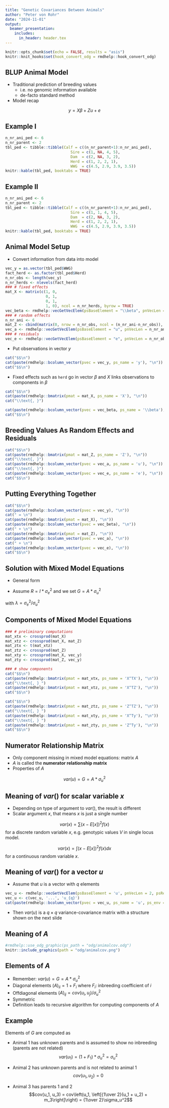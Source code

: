 ```yaml
---
title: "Genetic Covariances Between Animals"
author: "Peter von Rohr"
date: "2024-11-01"
output:
  beamer_presentation:
    includes:
      in_header: header.tex
---
```


```r
knitr::opts_chunk$set(echo = FALSE, results = "asis")
knitr::knit_hooks$set(hook_convert_odg = rmdhelp::hook_convert_odg)
```

## BLUP Animal Model

* Traditional prediction of breeding values
    + i.e. no genomic information available
    + de-facto standard method
    
* Model recap

$$y = X\beta + Zu + e$$
\begin{tabular}{lll}
where  &       &     \\
       &  $y$  &   vector of length $n$ of phenotypic information \\
       &  $\beta$  &  vector of length $p$ of unknown fixed effects \\
       &  $X$      &  $n \times p$ incidence matrix \\
       &  $u$      &  vector of length $q$ of unknown random breeding values \\
       &  $Z$      &  $n \times q$ incidence matrix \\
       &  $e$      &  vector of length $n$ of unknown random residuals
\end{tabular}  


## Example I
```r
n_nr_ani_ped <- 6
n_nr_parent <- 2
tbl_ped <- tibble::tibble(Calf = c((n_nr_parent+1):n_nr_ani_ped),
                             Sire = c(1, NA, 4, 5),
                             Dam  = c(2, NA, 3, 2),
                             Herd = c(1, 2, 2, 1),
                             WWG  = c(4.5, 2.9, 3.9, 3.5))
knitr::kable(tbl_ped, booktabs = TRUE)
```


## Example II

```r
n_nr_ani_ped <- 6
n_nr_parent <- 2
tbl_ped <- tibble::tibble(Calf = c((n_nr_parent+1):n_nr_ani_ped),
                             Sire = c(1, 1, 4, 5),
                             Dam  = c(2, NA, 3, 2),
                             Herd = c(1, 2, 2, 1),
                             WWG  = c(4.5, 2.9, 3.9, 3.5))
knitr::kable(tbl_ped, booktabs = TRUE)
```


## Animal Model Setup

* Convert information from data into model

```r
vec_y = as.vector(tbl_ped$WWG)
fact_herd <- as.factor(tbl_ped$Herd)
n_nr_obs <- length(vec_y)
n_nr_herds <- nlevels(fact_herd)
### # fixed effects
mat_X <- matrix(c(1, 0,
                  0, 1,
                  0, 1,
                  1, 0), ncol = n_nr_herds, byrow = TRUE)
vec_beta <- rmdhelp::vecGetVecElem(psBaseElement = "\\beta", pnVecLen = n_nr_herds, psResult = "latex")
### # random effects
n_nr_ani <- 6
mat_Z <- cbind(matrix(0, nrow = n_nr_obs, ncol = (n_nr_ani-n_nr_obs)), diag(1, nrow = n_nr_obs))
vec_a <- rmdhelp::vecGetVecElem(psBaseElement = "u", pnVecLen = n_nr_ani, psResult = "latex")
### # residuals
vec_e <- rmdhelp::vecGetVecElem(psBaseElement = "e", pnVecLen = n_nr_obs, psResult = "latex")
```

* Put observations in vector $y$

```r
cat("$$\n")
cat(paste(rmdhelp::bcolumn_vector(pvec = vec_y, ps_name = 'y'), "\n"))
cat("$$\n")
```

* Fixed effects such as `herd` go in vector $\beta$ and $X$ links observations to components in $\beta$

```r
cat("$$\n")
cat(paste(rmdhelp::bmatrix(pmat = mat_X, ps_name = 'X'), "\n"))
cat("\\text{, }")

cat(paste(rmdhelp::bcolumn_vector(pvec = vec_beta, ps_name = '\\beta'), "\n"))
cat("$$\n")
```


## Breeding Values As Random Effects and Residuals

```r
cat("$$\n")
cat(paste(rmdhelp::bmatrix(pmat = mat_Z, ps_name = 'Z'), "\n"))
cat("\\text{, }")
cat(paste(rmdhelp::bcolumn_vector(pvec = vec_a, ps_name = 'u'), "\n"))
cat("\\text{, }")
cat(paste(rmdhelp::bcolumn_vector(pvec = vec_e, ps_name = 'e'), "\n"))
cat("$$\n")
```


## Putting Everything Together

```r
cat("$$\n")
cat(paste(rmdhelp::bcolumn_vector(pvec = vec_y), "\n"))
cat(" = \n")
cat(paste(rmdhelp::bmatrix(pmat = mat_X), "\n"))
cat(paste(rmdhelp::bcolumn_vector(pvec = vec_beta), "\n"))
cat(" + \n")
cat(paste(rmdhelp::bmatrix(pmat = mat_Z), "\n"))
cat(paste(rmdhelp::bcolumn_vector(pvec = vec_a), "\n"))
cat(" + \n")
cat(paste(rmdhelp::bcolumn_vector(pvec = vec_e), "\n"))
cat("$$\n")
```


## Solution with Mixed Model Equations

* General form

\begin{equation}
\left[
  \begin{array}{lr}
  X^T R^{-1} X  &  X^T R^{-1} Z \\
  Z^T R^{-1} X  &  Z^T R^{-1} Z + G^{-1}
  \end{array}
\right]
\left[
  \begin{array}{c}
  \hat{\beta} \\
  \hat{u}
  \end{array}
\right]
=
\left[
  \begin{array}{c}
  X^T R^{-1} y \\
  Z^T R^{-1} y
  \end{array}
\right] \notag
\end{equation}

* Assume $R = I * \sigma_e^2$ and we set $G = A * \sigma_u^2$

\begin{equation}
\left[
  \begin{array}{lr}
  X^T  X  &  X^T  Z \\
  Z^T  X  &  Z^T  Z + \lambda * A^{-1}
  \end{array}
\right]
\left[
  \begin{array}{c}
  \hat{\beta} \\
  \hat{u}
  \end{array}
\right]
=
\left[
  \begin{array}{c}
  X^T  y \\
  Z^T  y
  \end{array}
\right] \notag
\end{equation}

with $\lambda = \sigma_e^2 / \sigma_u^2$


## Components of Mixed Model Equations

```r
### # preliminary computations
mat_xtx <- crossprod(mat_X)
mat_xtz <- crossprod(mat_X, mat_Z)
mat_ztx <- t(mat_xtz)
mat_ztz <- crossprod(mat_Z)
mat_xty <- crossprod(mat_X, vec_y)
mat_zty <- crossprod(mat_Z, vec_y)

### # show components
cat("$$\n")
cat(paste(rmdhelp::bmatrix(pmat = mat_xtx, ps_name = 'X^TX'), "\n"))
cat("\\text{, } ")
cat(paste(rmdhelp::bmatrix(pmat = mat_xtz, ps_name = 'X^TZ'), "\n"))
cat("$$\n")

cat("$$\n")
cat(paste(rmdhelp::bmatrix(pmat = mat_ztz, ps_name = 'Z^TZ'), "\n"))
cat("\\text{, } ")
cat(paste(rmdhelp::bmatrix(pmat = mat_xty, ps_name = 'X^Ty'), "\n"))
cat("\\text{, } ")
cat(paste(rmdhelp::bmatrix(pmat = mat_zty, ps_name = 'Z^Ty'), "\n"))
cat("$$\n")
```


## Numerator Relationship Matrix

* Only component missing in mixed model equations: matrix $A$ 
* $A$ is called the __numerator relationship matrix__
* Properties of $A$

$$var(u) = G = A * \sigma_u^2$$


## Meaning of $var()$ for scalar variable $x$

* Depending on type of argument to $var()$, the result is different
* Scalar argument $x$, that means $x$ is just a single number

$$var(x) = \sum\left( x - E[x]\right)^2 f(x)$$
for a discrete random variable $x$, e.g. genotypic values $V$ in single locus model.

$$var(x) = \int \left( x - E[x]\right)^2 f(x) dx$$
for a continuous random variable $x$. 


## Meaning of $var()$ for a vector $u$

* Assume that $u$ is a vector with $q$ elements

```r
vec_u <- rmdhelp::vecGetVecElem(psBaseElement = 'u', pnVecLen = 2, psResult = 'latex')
vec_u <- c(vec_u, '...', 'u_{q}')
cat(paste(rmdhelp::bcolumn_vector(pvec = vec_u, ps_name = 'u', ps_env = '$$'), collapse = '\n'), '\n')
```

* Then $var(u)$ is a $q\times q$ variance-covariance matrix with a structure shown on the next slide

## Meaning of $A$

```r
#rmdhelp::use_odg_graphic(ps_path = "odg/animalcov.odg")
knitr::include_graphics(path = "odg/animalcov.png")
``` 


## Elements of $A$

* Remember: $var(u) = G = A * \sigma_u^2$
* Diagonal elements $(A)_{ii} = 1 + F_i$ where $F_i$: inbreeding coefficient of $i$
* Offdiagonal elements $(A)_{ij} = cov(u_i, u_j) / \sigma_u^2$
* Symmetric
* Definition leads to recursive algorithm for computing components of $A$


## Example

Elements of $G$ are computed as

* Animal 1 has unknown parents and is assumed to show no inbreeding (parents are not related)
$$var(u_1) = (1+F_1) * \sigma_u^2 = \sigma_u^2$$

* Animal 2 has unknown parents and is not related to animal 1
$$cov(u_1, u_2) = 0$$

* Animal 3 has parents 1 and 2
$$cov(u_1, u_3) = cov\left(u_1, \left[{1\over 2}(u_1 + u_2) + m_3\right]\right) = {1\over 2}\sigma_u^2$$


